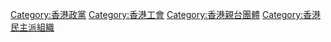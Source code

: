 [[Category:香港政黨|Category:香港政黨]]
[[Category:香港工會|Category:香港工會]]
[[Category:香港親台團體|Category:香港親台團體]]
[[Category:香港民主派組織|Category:香港民主派組織]]